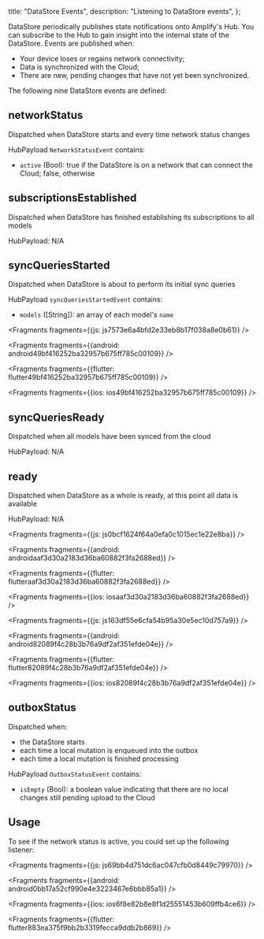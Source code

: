   title: "DataStore Events",
  description: "Listening to DataStore events",
};



DataStore periodically publishes state notifications onto Amplify's Hub. You can subscribe to the Hub to gain insight into the internal state of the DataStore. Events are published when:
* Your device loses or regains network connectivity;
* Data is synchronized with the Cloud;
* There are new, pending changes that have not yet been synchronized.

The following nine DataStore events are defined:

## networkStatus

Dispatched when DataStore starts and every time network status changes

HubPayload `NetworkStatusEvent` contains:
- `active` (Bool): true if the DataStore is on a network that can connect the Cloud; false, otherwise

## subscriptionsEstablished

Dispatched when DataStore has finished establishing its subscriptions to all models

HubPayload: N/A

## syncQueriesStarted

Dispatched when DataStore is about to perform its initial sync queries

HubPayload `syncQueriesStartedEvent` contains:
- `models` ([String]): an array of each model's `name`




<Fragments fragments={{js: js7573e6a4bfd2e33eb8b17f038a8e0b61}} />



<Fragments fragments={{android: android49bf416252ba32957b675ff785c00109}} />



<Fragments fragments={{flutter: flutter49bf416252ba32957b675ff785c00109}} />



<Fragments fragments={{ios: ios49bf416252ba32957b675ff785c00109}} />

## syncQueriesReady

Dispatched when all models have been synced from the cloud

HubPayload: N/A

## ready

Dispatched when DataStore as a whole is ready, at this point all data is available

HubPayload: N/A




<Fragments fragments={{js: js0bcf1624f64a0efa0c1015ec1e22e8ba}} />



<Fragments fragments={{android: androidaaf3d30a2183d36ba60882f3fa2688ed}} />



<Fragments fragments={{flutter: flutteraaf3d30a2183d36ba60882f3fa2688ed}} />



<Fragments fragments={{ios: iosaaf3d30a2183d36ba60882f3fa2688ed}} />




<Fragments fragments={{js: js163df55e6cfa54b95a30e5ec10d757a9}} />



<Fragments fragments={{android: android82089f4c28b3b76a9df2af351efde04e}} />



<Fragments fragments={{flutter: flutter82089f4c28b3b76a9df2af351efde04e}} />



<Fragments fragments={{ios: ios82089f4c28b3b76a9df2af351efde04e}} />

## outboxStatus

Dispatched when:
- the DataStore starts
- each time a local mutation is enqueued into the outbox
- each time a local mutation is finished processing

HubPayload `OutboxStatusEvent` contains: 
- `isEmpty` (Bool): a boolean value indicating that there are no local changes still pending upload to the Cloud

## Usage
To see if the network status is active, you could set up the following listener:




<Fragments fragments={{js: js69bb4d751dc6ac047cfb0d8449c79970}} />



<Fragments fragments={{android: android0bb17a52cf990e4e3223467e6bbb85a1}} />



<Fragments fragments={{ios: ios6f8e82b8e8f1d25551453b609ffb4ce6}} />



<Fragments fragments={{flutter: flutter883ea375f9bb2b3319fecca9ddb2b869}} />
